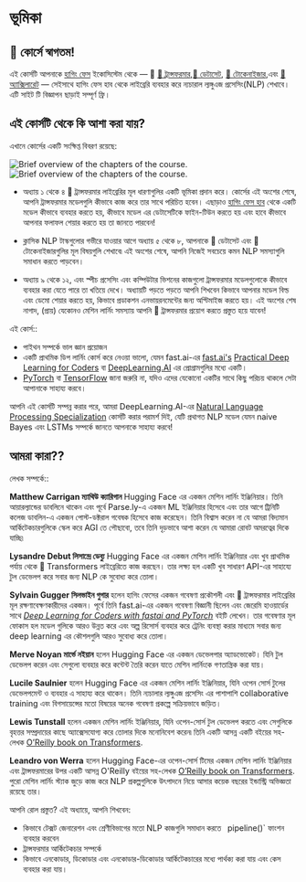 # ভূমিকা

## 🤗 কোর্সে স্বাগতম!

<Youtube id="00GKzGyWFEs" />

এই কোর্সটি আপনাকে [হাগিং ফেস](https://huggingface.co/) ইকোসিস্টেম থেকে — 🤗 
 [🤗 ট্রান্সফরমার](https://github.com/huggingface/transformers),[🤗 ডেটাসেট](https://github.com/huggingface/datasets), [🤗 টোকেনাইজার](https://github.com/huggingface/tokenizers),এবং [🤗 অ্যাক্সিলারেট](https://github.com/huggingface/accelerate) — সেইসাথে হাগিং ফেস হাব থেকে লাইব্রেরি ব্যবহার করে ন্যচারাল ল্যঙ্গুএজ প্রসেসিং(NLP) শেখাবে। এটি সাইট টি বিজ্ঞাপন ছাড়াই সম্পূর্ণ ফ্রি।


## এই কোর্সটি থেকে কি আশা করা যায়?

এখানে কোর্সের একটি সংক্ষিপ্ত বিবরণ রয়েছে:

<div class="flex justify-center">
<img class="block dark:hidden" src="https://huggingface.co/datasets/huggingface-course/documentation-images/resolve/main/en/chapter1/summary.svg" alt="Brief overview of the chapters of the course.">
<img class="hidden dark:block" src="https://huggingface.co/datasets/huggingface-course/documentation-images/resolve/main/en/chapter1/summary-dark.svg" alt="Brief overview of the chapters of the course.">
</div>

- অধ্যায় ১ থেকে ৪ 🤗 ট্রান্সফরমার লাইব্রেরির মূল ধারণাগুলির একটি ভূমিকা প্রদান করে। কোর্সের এই অংশের শেষে, আপনি ট্রান্সফরমার মডেলগুলি কীভাবে কাজ করে তার সাথে পরিচিত হবেন। এছাড়াও [হাগিং ফেস হাব](https://huggingface.co/models) থেকে একটি মডেল কীভাবে ব্যবহার করতে হয়, কীভাবে মডেল এর ডেটাসেটিকে ফাইন-টিউন করতে হয় এবং হাবে কীভাবে আপনার ফলাফল শেয়ার করতে হয় তা জানতে পারবেন!

- ক্লাসিক NLP টাস্কগুলোর গভীরে যাওয়ার আগে অধ্যায় ৫ থেকে ৮, আপনাকে 🤗 ডেটাসেট এবং 🤗 টোকেনাইজারগুলির মূল বিষয়গুলি শেখাবে৷ এই অংশের শেষে, আপনি নিজেই সবচেয়ে কমন NLP সমস্যাগুলি সমাধান করতে পাড়বেন।

- অধ্যায় ৯ থেকে ১২, এবং স্পীচ প্রসেসিং এবং কম্পিউটার ভিশনের কাজগুলো ট্রান্সফরমার মডেলগুলোকে কীভাবে ব্যবহার করা যেতে পারে তা খতিয়ে দেখে। অধ্যায়টি পড়তে পড়তে আপনি শিখবেন কিভাবে আপনার মডেল বিল্ড এবং ডেমো শেয়ার করতে হয়, কিভাবে  প্রডাকশন এনভায়রনমেন্টের জন্য অপ্টিমাইজ করতে হয়। এই অংশের শেষ নাগাদ, (প্রায়) যেকোনও মেশিন লার্নিং সমস্যায় আপনি 🤗 ট্রান্সফরমার প্রয়োগ করতে প্রস্তুত হয়ে যাবেন!


এই কোর্স::

* পাইথন সম্পর্কে ভাল জ্ঞান প্রয়োজন
* একটি প্রাথমিক ডিপ লার্নিং কোর্স করে  নেওয়া ভালো, যেমন fast.ai-এর [fast.ai's](https://www.fast.ai/) [Practical Deep Learning for Coders](https://course.fast.ai/) বা [DeepLearning.AI](https://www.deeplearning.ai/) এর প্রোগ্রামগুলির মধ্যে একটি।
* [PyTorch](https://pytorch.org/) বা [TensorFlow](https://www.tensorflow.org/) জানা জরুরি না, যদিও এদের যেকোনো একটির সাথে কিছু পরিচয় থাকলে সেটা আপানাকে সাহায্য করবে।

আপনি এই কোর্সটি সম্পন্ন করার পরে, আমরা DeepLearning.AI-এর [Natural Language Processing Specialization](https://www.coursera.org/specializations/natural-language-processing?utm_source=deeplearning-ai&utm_medium=institutions&utm_campaign=20211011-nlp-2-hugging_face-page-nlp-refresh) কোর্সটি করার পরামর্শ দিই, যেটি প্রথাগত NLP মডেল যেমন naive Bayes এবং LSTMs সম্পর্কে জানতে আপনাকে সাহায্য করবে!

## আমরা কারা??

লেখক সম্পর্কে::

**Matthew Carrigan ম্যাথিউ ক্যারিগান** Hugging Face এর একজন মেশিন লার্নিং ইঞ্জিনিয়ার। তিনি আয়ারল্যান্ডের ডাবলিনে থাকেন এবং পূর্বে Parse.ly-এ একজন ML ইঞ্জিনিয়ার হিসেবে এবং তার আগে ট্রিনিটি কলেজ ডাবলিন-এ একজন পোস্ট-ডক্টরাল গবেষক হিসেবে কাজ করেছেন। তিনি বিশ্বাস করেন না যে আমরা বিদ্যমান আর্কিটেকচারগুলিকে স্কেল করে AGI তে পৌছাবো, তবে তিনি দৃড়ভাবে আশা করেন যে আমারা রোবট অমরত্বের দিকে যাচ্ছি৷

**Lysandre Debut লিসান্দ্রে ডেব্যু**  Hugging Face এর একজন মেশিন লার্নিং ইঞ্জিনিয়ার এবং খুব প্রাথমিক পর্যায় থেকে 🤗 Transformers লাইব্রেরিতে কাজ করছেন। তার লক্ষ্য হল একটি খুব সাধারণ API-এর সাহায্যে টুল ডেভেলপ করে সবার জন্য NLP কে সুবোধ্য করে তোলা।

**Sylvain Gugger সিলভাইন গুগার** হলেন হাগিং ফেসের একজন গবেষণা প্রকৌশলী এবং 🤗 ট্রান্সফরমার লাইব্রেরির মূল রক্ষণাবেক্ষণকারীদের একজন। পূর্বে তিনি fast.ai-এর একজন গবেষণা বিজ্ঞানী ছিলেন এবং জেরেমি হাওয়ার্ডের সাথে _[Deep Learning for Coders with fastai and PyTorch](https://learning.oreilly.com/library/view/deep-learning-for/9781492045519/)_ বইটি লেখেন। তার গবেষণার মূল ফোকাস হল মডেল গুলিকে আরও উন্নত করে এবং অল্প রিসোর্স ব্যবহার করে ট্রেনিং ব্যবস্থা করার মাধ্যমে সবার জন্য deep learning এর কৌশলগুলি আরও সুবোধ্য করে তোলা।

**Merve Noyan মার্ভে নইয়ান** হলেন  Hugging Face এর একজন ডেভেলপার অ্যাডভোকেট। যিনি টুল ডেভেলপ করেন এবং সেগুলো ব্যবহার করে কন্টেন্ট তৈরি করেন যাতে মেশিন লার্নিংকে গণতান্ত্রিক করা যায়।

**Lucile Saulnier** হলেন Hugging Face এর একজন মেশিন লার্নিং ইঞ্জিনিয়ার, যিনি ওপেন সোর্স টুলের ডেভেলপমেন্ট ও ব্যবহার এ সাহায্য করে থাকেন। তিনি ন্যচালার ল্যঙ্গুএজ প্রসেসিং এর পাশাপাশি collaborative training এবং বিগসায়েন্সের মতো বিষয়ের অনেক গবেষণা প্রকল্পে সক্রিয়ভাবে জড়িত।


**Lewis Tunstall** হলেন একজন মেশিন লার্নিং ইঞ্জিনিয়ার, যিনি ওপেন-সোর্স টুল ডেভেলপ করতে এবং সেগুলিকে বৃহত্তর সম্প্রদায়ের কাছে অ্যাক্সেসযোগ্য করে তোলার দিকে মনোনিবেশ করেন৷ তিনি একটি আসন্ন একটি বইয়ের সহ-লেখক [O’Reilly book on Transformers](https://www.oreilly.com/library/view/natural-language-processing/9781098103231/).


**Leandro von Werra**  হলেন Hugging Face-এর ওপেন-সোর্স টিমের একজন মেশিন লার্নিং ইঞ্জিনিয়ার এবং ট্রান্সফরমারের উপর একটি আসন্ন O'Reilly বইয়ের সহ-লেখক [O’Reilly book on Transformers](https://www.oreilly.com/library/view/natural-language-processing/9781098103231/). পুরো মেশিন লার্নিং স্ট্যাক জুড়ে কাজ করে NLP প্রকল্পগুলিকে উৎপাদনে নিয়ে আসার কয়েক বছরের ইন্ডাস্ট্রি অভিজ্ঞতা রয়েছে তার।


আপনি রোল প্রস্তুত? এই অধ্যায়ে, আপনি শিখবেন:
* কিভাবে টেক্সট জেনারেশন এবং শ্রেণীবিভাগের মতো NLP কাজগুলি সমাধান করতে ` `pipeline()` ফাংশন ব্যবহার করবেন
* ট্রান্সফরমার আর্কিটেকচার সম্পর্কে
* কিভাবে এনকোডার, ডিকোডার এবং এনকোডার-ডিকোডার আর্কিটেকচারের মধ্যে পার্থক্য করা যায় এবং কেস ব্যবহার করা যায়। 

